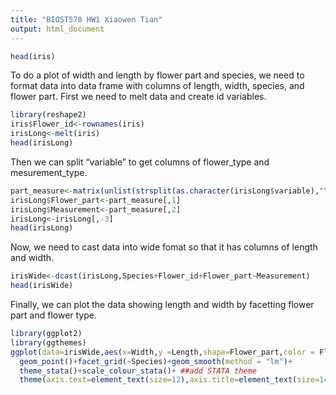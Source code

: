 ```yaml
---
title: "BIOST578 HW1 Xiaowen Tian"
output: html_document
---
```


```r
head(iris)
```
To do a plot of width and length by flower part and species, we need to format data into data frame with columns of length, width, species, and flower part.
First we need to melt data and create id variables.
```r
library(reshape2)
iris$Flower_id<-rownames(iris)
irisLong<-melt(iris)
head(irisLong)
```
Then we can split "variable" to get columns of flower_type and mesurement_type.
```r
part_measure<-matrix(unlist(strsplit(as.character(irisLong$variable),"\\.")),ncol=2,byrow=T)
irisLong$Flower_part<-part_measure[,1]
irisLong$Measurement<-part_measure[,2]
irisLong<-irisLong[,-3]
head(irisLong)
```
Now, we need to cast data into wide fomat so that it has columns of length and width.
```r
irisWide<-dcast(irisLong,Species+Flower_id+Flower_part~Measurement)
head(irisWide)
```
Finally, we can plot the data showing length and width by facetting flower part and flower type.
```r
library(ggplot2)
library(ggthemes)
ggplot(data=irisWide,aes(x=Width,y =Length,shape=Flower_part,color = Flower_part)) +
  geom_point()+facet_grid(~Species)+geom_smooth(method = "lm")+ 
  theme_stata()+scale_colour_stata()+ ##add STATA theme 
  theme(axis.text=element_text(size=12),axis.title=element_text(size=14,face="bold"))
```


